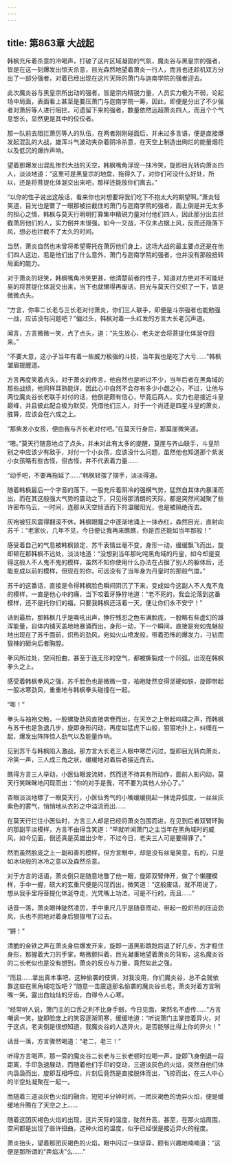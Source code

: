 ```yaml
---
---
---
```

title: 第863章 大战起
---



韩枫充斥着杀意的冷喝声，打破了这片区域凝固的气氛，魔炎谷与黑皇宗的强者，皆是在这一刻爆发出惊天杀意，目光森然地望着萧炎一行人，而且也还趁机双方分出了一部分强者，对着已经出现在这片天际的萧门与迦南学院的强者迎去。

此次魔炎谷与黑皇宗所出动的强者，皆是宗内精锐力量，人员实力极为不弱，论起场中局面，表面看上甚至是要压萧门与迦南学院一筹，因此，即便是分出了不少强者对萧厉等人进行阻拦，可遗留下来的强者，数量依然远超萧炎四人，而且个个气息悠长，显然更是其中的佼佼者。

那一队前去阻拦萧厉等人的队伍，在两者刚刚碰面后，并未过多言语，便是直接爆发起混乱的大战，雄浑斗气波动夹杂着阴冷杀意，在天空上制造出绚烂的能量烟花以及低沉的爆炸声响。

望着那爆发出混乱惨烈大战的天空，韩枫嘴角浮现一抹冷笑，旋即目光转向萧炎四人，淡淡地道：“这里可是黑皇宗的地盘，拖得久了，对你们可没什么好处，所以，还是将菩提化体涎交出来吧，那样还能放你们离去。”

“以你的性子说出这般话，看来你也对想要将我们吃下不抱太大的期望啊。”萧炎轻笑道，目光也是瞥了一眼那被拦截住的萧门与迦南学院的强者，面上倒是并无太多的担心之情，韩枫与莫天行明明打算集中精锐力量对付他们四人，因此那分出去拦截萧厉他们的人，实力倒并未很强，如今一交战，不仅未占据上风，反而还隐落下风，想必也拦截不了太久的时间。

当然，萧炎自然也未曾将希望寄托在萧厉他们身上，这场大战的最主要点还是在他们四人这边，若是他们出了什么意外，萧门与迦南学院的强者，也并没有那般扭转局面的能力。

对于萧炎的轻笑，韩枫嘴角冷笑更甚，他清楚前者的性子，知道对方绝对不可能轻易的将菩提化体涎交出来，当下也就懒得再废话，目光与莫天行交织了一下，皆是微微点头。

“方言，你率二长老与三长老对付萧炎，你们三人联手，即便是斗宗强者也能勉强一战，应该没有问题吧？”偏过头，韩枫对着一头红发的方言大长老沉声道。

闻言，方言微微一笑，点了点头，道：“先生放心，老夫定会将菩提化体涎夺回来。”

“不要大意，这小子当年有着一些威力极强的斗技，当年我也是吃了大亏……”韩枫皱眉提醒道。

方言再度笑着点头，对于萧炎的传言，他自然也是听过不少，当年后者在黑角域的那些战绩，他同样耳熟能详，因此心中自然不会存有多少小觑之心，不过，让他与两位魔炎谷长老联手对付的话，他倒是颇有信心，毕竟后两人，实力也是接近斗皇巅峰，并且彼此配合极为默契，凭借他们三人，对于一个尚还是四星斗皇的萧炎，胜算，应该会在六成之上。

“那紫发小女孩，便由我与齐长老对付吧。”在莫天行身后，那莫崖微笑道。

“嗯。”莫天行随意地点了点头，并未对此有太多的提醒，莫崖与齐山联手，斗皇阶别之中应该少有敌手，对付一个小女孩，应该没什么问题，虽然他也知道那个紫发小女孩略有些古怪，但古怪，并不代表着力量……

“动手吧，不要再拖延了……”韩枫轻摆了摆手，淡淡得道。

随着韩枫最后一个字音的落下，一股充斥着阴冷的强横气势，猛然自其体内暴涌而出，而在其这般强大气势的震动之下，只见得那清朗的天际，都是突然间凝聚了些许密布乌云，一时间，连那从天空倾洒而下的温暖阳光，也是被隔绝而去。

灰袍被狂风震得翻滚不休，韩枫眼瞳之中逐渐地涌上一抹赤红，森然目光，直射向苏千：“老家伙，几年不见，今日便让我再来瞧瞧，你是否还能如当年那般！”

感受着自己的气息被韩枫锁定，苏千表情丝毫不变，身形一动，缓缓飘飞而出，旋即顿在那韩枫不远处，淡淡地道：“没想到当年那叱咤黑角域的丹皇，如今却是变得这般人不人鬼不鬼的模样，虽然不知你使用什么办法在占据了别人的躯体后，还能变成以前的模样，但现在的你，可远没有了当年身为丹皇时的那般气度。”

苏千的这番话，直接是令得韩枫脸色瞬间阴沉了下来，变成如今这副人不人鬼不鬼的模样，一直是他心中的痛，当下咬着牙狰狞地道：“老不死的，我会沦落到这番模样，还不是托你们的福，只要我韩枫还活着一天，便让你们永不安宁！”

话到最后，那韩枫几乎是嘶吼出声，狰狞残忍之色布满脸庞，一股略有些虚幻的雄浑能量，自体内铺天盖地地暴涌而出，身形一动，下一个瞬间，直接是宛如鬼魅般地出现在了苏千面前，炽热的劲风，宛如火山喷发般，带着恐怖的爆发力，刁钻而狠辣的砸向后者胸膛。

拳风所过处，空间扭曲，甚至于连无形的空气，都被撕裂成一个凹弧，出现在韩枫拳头之上。

感受着韩枫拳风之强，苏千脸色也是微微一变，袖袍陡然变得坚硬如铁，旋即带起一股冰寒劲风，重重地与韩枫拳头碰撞在一起。

“嘭！”

拳头与袖袍交触，一股螺旋劲风直接席卷而出，在天空之上带起呜啸之声，而韩枫与苏千也是急退几步，旋即身形闪动，再度如猛虎下山般，狠狠地扑上，纠缠在一起，爆发出阵阵惊人劲气以及能量炸响。

见到苏千与韩枫陷入激战，那方言大长老三人眼中寒芒闪过，旋即目光转向萧炎，冷笑一声，三人成三角之状，缓缓地对着后者接近而去。

瞧得方言三人举动，小医仙眼波流转，然而还不待其有所动作，面前人影闪动，莫天行笑眯眯地闪现而出：“你的对手是我，可不要为其他人分心了。”

杏眼淡淡地瞟了一眼莫天行，小医仙秀气的小嘴缓缓挑起一抹诡异弧度，一丝丝灰紫色的雾气，悄悄地从衣衫之中溢流而出……

在莫天行拦住小医仙时，方言三人却是已经将萧炎包围而进，在见到后者双臂环胸的那副平淡模样，方言不由得含笑道：“早就听闻萧门之主当年在黑角域时的威风，如今见面，倒还真是英雄出少年，不过今日，老夫三人可是要得罪了。”

然而虽然脸庞之上一副和善的模样，但方言眼中，却是没有丝毫笑意，有的，只是如冰块般的冰冷之意以及森然杀意。

对于方言的话语，萧炎倒只是随意地瞥了他一眼，旋即双臂伸开，做了个懒腰模样，手中一握，硕大的玄重尺便是闪现而出，微笑道：“这般废话，就不用说了，想从我手里将菩提化体涎夺走，光凭嘴上功法，可是不行的，而且……”

话音一落，萧炎眼神陡然凌厉，手中重尺几乎是随音而动，带起一股炽热的压迫劲风，头也不回地对着身后狠狠甩了过去。

“锵！”

清脆的金铁之声在萧炎身后爆发开来，旋即一道黑影踉跄后退了好几步，方才稳住身形，那握着大刀的手掌，略微颤抖着，目光凝重地望着萧炎的背影，这名魔炎谷的二长老似也是没有想到，萧炎的反应与力量，竟然如此之强。

“而且……拿出真本事吧，这种偷袭的伎俩，对我没用，你们魔炎谷，总不会就依靠这些在黑角域吃饭吧？”随意一击震退那名偷袭的魔炎谷长老，萧炎对着方言咧嘴一笑，露出白灿灿的牙齿，白得令人心寒。

“经常听人说，萧门主的口舌之利不比身手弱，今日见面，果然名不虚传……”方言嘲讽一笑，旋即脸庞上的笑容逐渐阴寒，缓缓地道：“听说萧门主掌控着异火，对于这点，老夫倒是很想知道，我魔炎谷的人造异火，是否能够比得上你的异火！”

话音一落，方言骤然喝道：“老二，老三！”

听得方言喝声，那一旁的魔炎谷二长老与三长老顿时应喝一声，旋即飞身倒退一段距离，手印急速展动，而随着他们手印的变动，三道淡灰色的火焰，突然自他们体内袅袅而出，旋即互相呼应，片刻后竟然是直接脱体而出，飞掠而出，在三人中心的半空处凝聚在一起一。

而随着三道淡灰色火焰的融合，短短半分钟时间，一团灰褐色的诡异火焰，便是缓缓地升腾在了天空之上……

随着这团灰褐色火焰的出现，这片天际的温度，陡然升高，甚至，在那火焰周围，空间都是出现了些许扭曲，这种火焰的温度，似乎已经很是接近异火的程度。

萧炎抬头，望着那团灰褐色的火焰，眼中闪过一抹讶异，颇有兴趣地喃喃道：“这便是那所谓的“弄焰决”么……”